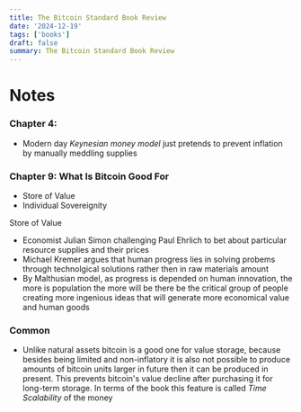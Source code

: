 ```yaml
---
title: The Bitcoin Standard Book Review
date: '2024-12-19'
tags: ['books']
draft: false
summary: The Bitcoin Standard Book Review
---
```


# Notes
### Chapter 4: 
- Modern day *Keynesian money model* just pretends to prevent inflation by manually meddling supplies

### Chapter 9: What Is Bitcoin Good For
* Store of Value
* Individual Sovereignity

Store of Value
- Economist Julian Simon challenging Paul Ehrlich to bet about particular resource supplies and their prices
- Michael Kremer argues that human progress lies in solving probems through technolgical solutions rather then in raw materials amount
- By Malthusian model, as progress is depended on human innovation, the more is population the more will be there be the critical group of people creating more ingenious ideas that will generate more economical value and human goods

### Common
- Unlike natural assets bitcoin is a good one for value storage, because besides being limited and non-inflatory it is also not possible to produce amounts of bitcoin units larger in future then it can be produced in present. This prevents bitcoin's value decline after purchasing it for long-term storage. In terms of the book this feature is called *Time Scalability* of the money


